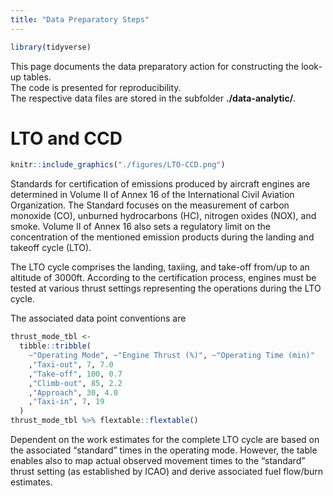 ```yaml
---
title: "Data Preparatory Steps"
---
```


```r
library(tidyverse)
```

This page documents the data preparatory action for constructing the look-up tables.    
The code is presented for reproducibility.    
The respective data files are stored in the subfolder **./data-analytic/**.

# LTO and CCD

```r
knitr::include_graphics("./figures/LTO-CCD.png")
```

Standards for certification of emissions produced by aircraft engines are determined in Volume II of Annex 16 of the International Civil Aviation Organization. 
The Standard focuses on the measurement of carbon monoxide (CO), unburned hydrocarbons (HC), nitrogen oxides (NOX), and smoke. 
Volume II of Annex 16 also sets a regulatory limit on the concentration of the mentioned emission products during the landing and takeoff cycle (LTO).

The LTO cycle comprises the landing, taxiing, and take-off from/up to an altitude of 3000ft.
According to the certification process, engines must be tested at various thrust settings representing the operations during the LTO cycle.

The associated data point conventions are

```r
thrust_mode_tbl <- 
  tibble::tribble(
    ~"Operating Mode", ~"Engine Thrust (%)", ~"Operating Time (min)"
    ,"Taxi-out", 7, 7.0
    ,"Take-off", 100, 0.7
    ,"Climb-out", 85, 2.2
    ,"Approach", 30, 4.0
    ,"Taxi-in", 7, 19
  )
thrust_mode_tbl %>% flextable::flextable()
```

Dependent on the work estimates for the complete LTO cycle are based on the associated "standard" times in the operating mode.
However, the table enables also to map actual observed movement times to the "standard" thrust setting (as established by ICAO) and derive associated fuel flow/burn estimates.


